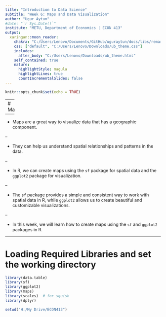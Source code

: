 ```yaml
---
title: "Introduction to Data Science"
subtitle: "Week 6: Maps and Data Visualization"
author: "Ugur Aytun"
#date: "`r Sys.Date()`"
institute: "METU, Department of Economics | ECON 413"
output:
  xaringan::moon_reader:
    chakra: "C:/Users/Lenovo/Documents/GitHub/uguraytun/docs/libs/remark-latest.min.js"
    css: ["default", "C:/Users/Lenovo/Downloads/ub_theme.css"]
    includes:
      after_body: "C:/Users/Lenovo/Downloads/ub_theme.html"
    self_contained: true
    nature:
      highlightStyle: magula
      highlightLines: true
      countIncrementalSlides: false
---
```


```r
knitr::opts_chunk$set(echo = TRUE)
```








---
# Maps

--

- Maps are a great way to visualize data that has a geographic component.

--

- They can help us understand spatial relationships and patterns in the data.


--

- In R, we can create maps using the `sf` package for spatial data and the `ggplot2` package for visualization.


--

- The `sf` package provides a simple and consistent way to work with spatial data in R, while `ggplot2` allows us to create beautiful and customizable visualizations.


--

- In this week, we will learn how to create maps using the `sf` and `ggplot2` packages in R.



---
# Loading Required Libraries and set the working directory

```r

library(data.table)
library(sf)
library(ggplot2)
library(maps)
library(scales)  # for squish
library(dplyr)

setwd("H:/My Drive/ECON413")

```




















